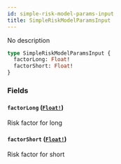 ```yaml
---
id: simple-risk-model-params-input
title: SimpleRiskModelParamsInput
---
```


No description

```graphql
type SimpleRiskModelParamsInput {
  factorLong: Float!
  factorShort: Float!
}
```

### Fields

#### `factorLong` ([`Float!`](/docs/graphql/scalars/float))

Risk factor for long

#### `factorShort` ([`Float!`](/docs/graphql/scalars/float))

Risk factor for short
